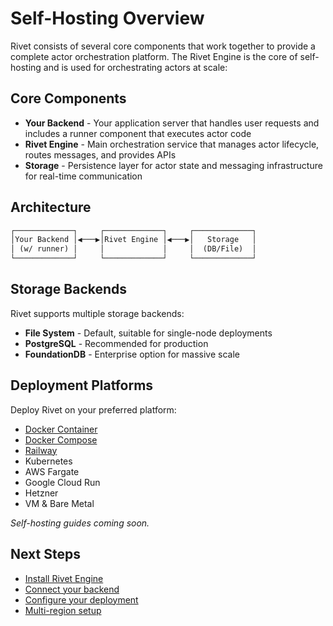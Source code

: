 # Self-Hosting Overview

Rivet consists of several core components that work together to provide a complete actor orchestration platform. The Rivet Engine is the core of self-hosting and is used for orchestrating actors at scale:

## Core Components

- **Your Backend** - Your application server that handles user requests and includes a runner component that executes actor code
- **Rivet Engine** - Main orchestration service that manages actor lifecycle, routes messages, and provides APIs
- **Storage** - Persistence layer for actor state and messaging infrastructure for real-time communication

## Architecture

```txt {{"title":"Architecture"}}
┌─────────────┐     ┌─────────────┐     ┌─────────────┐
│Your Backend │◀───▶│Rivet Engine │◀───▶│   Storage   │
│ (w/ runner) │     │             │     │  (DB/File)  │
└─────────────┘     └─────────────┘     └─────────────┘
```

## Storage Backends

Rivet supports multiple storage backends:
- **File System** - Default, suitable for single-node deployments
- **PostgreSQL** - Recommended for production
- **FoundationDB** - Enterprise option for massive scale

## Deployment Platforms


Deploy Rivet on your preferred platform:

- [Docker Container](/docs/self-hosting/docker-container)
- [Docker Compose](/docs/self-hosting/docker-compose)
- [Railway](/docs/self-hosting/railway)
- Kubernetes
- AWS Fargate
- Google Cloud Run
- Hetzner
- VM & Bare Metal

_Self-hosting guides coming soon._

## Next Steps

- [Install Rivet Engine](/docs/self-hosting/install)
- [Connect your backend](/docs/self-hosting/connect-backend)
- [Configure your deployment](/docs/self-hosting/configuration)
- [Multi-region setup](/docs/self-hosting/multi-region)
